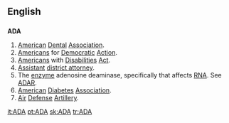 {{also|ada|Ada|āda}}
==English==
{{wikipedia|American Dental Association}}
{{wikipedia|Americans for Democratic Action}}
{{wikipedia|Americans with Disabilities Act}}
{{wikipedia|District attorney}}
{{wikipedia|American Diabetes Association}}
{{wikipedia|Air Defense Artillery Branch (United States Army)}}

==={{initialism}}===
'''ADA'''

# [[American]] [[dental|Dental]] [[association|Association]].
# [[American]]s for [[democratic|Democratic]] [[action|Action]].
# [[American]]s with [[disability|Disabilities]] [[act|Act]].
# [[assistant|Assistant]] [[district attorney]].
# The [[enzyme]] adenosine deaminase, specifically that affects [[RNA]]. See [[ADAR]].
# [[American]] [[diabetes|Diabetes]] [[association|Association]].
# [[air|Air]] [[defense|Defense]] [[artillery|Artillery]].

{{anagrams:en/aad}}
[[it:ADA]]
[[pt:ADA]]
[[sk:ADA]]
[[tr:ADA]]